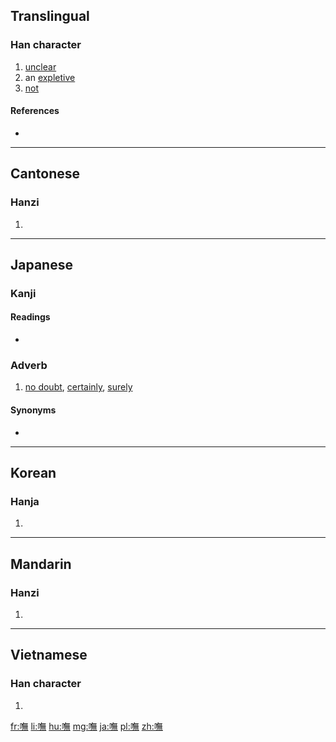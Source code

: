 {{also|呒}}
==Translingual==

===Han character===
{{Han char|rn=30|rad=口|as=12|sn=15|four=68031|canj=ROTF|ids=⿰口無}}

# [[unclear]]
# an [[expletive]]
# [[not]]

====References====
* {{Han ref|kx=0207.230|dkj=04269|dj=0430.180|hdz=10684.020|uh=5638|ud=22072|bh=E546|bd=58694}}

----

==Cantonese==

===Hanzi===
{{yue-hanzi|jyut=[[fu2]], [[m4]], [[mou1]], [[mou5]]|y=fu2, m4, mou1, mou5|sim=呒}}

# {{defn|lang=yue|sort=口12}}

----

==Japanese==

===Kanji===
{{ja-kanji|grade=|rs=口12}}

====Readings====
* {{ja-readings|goon=[[む]] (mu)|kanon=[[ぶ]] (bu)|kun=[[さぞ]] (sazo)}}

{{ja-kanjitab|さぞ|yomi=k}}

===Adverb===
{{ja-pos|adverb|さぞ}}

# [[no doubt]], [[certainly]], [[surely]]

====Synonyms====
* {{l/ja|嘸かし}}

----

==Korean==

===Hanja===
{{ko-hanja|hangeul=무|rv=mu|mr=mu}}

# {{defn|lang=ko|sort=口12}}

----

==Mandarin==

===Hanzi===
{{cmn-hanzi|sim=呒|pin=[[fǔ]] ([[fu3]])|wg=fu<sup>3</sup>}}

# {{defn|lang=cmn|sort=口12}}

----

==Vietnamese==

===Han character===
{{vi-hantu|[[vỗ]], [[vổ]]|rs=口12}}

# {{defn|vi}}

[[fr:嘸]]
[[li:嘸]]
[[hu:嘸]]
[[mg:嘸]]
[[ja:嘸]]
[[pl:嘸]]
[[zh:嘸]]